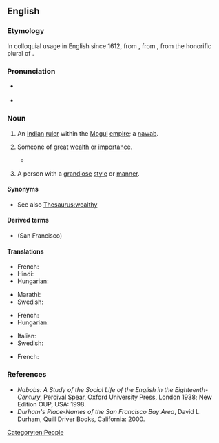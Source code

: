 {{also|nábob}}
==English==

===Etymology===
In colloquial usage in English since 1612, from {{der|en|ur|نواب}}, from {{der|en|fa}}, from the honorific plural of {{etyl|ar|en}} {{m|ar|نَائِب||deputy}}.

===Pronunciation===
* {{a|GenAm}} {{IPA|/ˈneɪbɑb/|lang=en}}
* {{a|RP}} {{IPA|/ˈneɪbɒb/|lang=en}}

===Noun===
{{en-noun}}

# An [[Indian]] [[ruler]] within the [[Mogul]] [[empire]]; a [[nawab]].
# {{lb|en|by extension}} Someone of great [[wealth]] or [[importance]].
#* {{quote-magazine|lang=en|date=2013-06-22|volume=407|issue=8841|page=70|magazine={{w|The Economist}}
|title=[http://www.economist.com/news/finance-and-economics/21579879-buy-out-firm-really-does-focus-operational-improvements-engineers Engineers of a different kind]
|passage=Private-equity '''nabobs''' bristle at being dubbed mere financiers. Piling debt onto companies’ balance-sheets is only a small part of what leveraged buy-outs are about, they insist. Improving the workings of the businesses they take over is just as core to their calling, if not more so. Much of their pleading is public-relations bluster.}}
# {{lb|en|by extension}} A person with a [[grandiose]] [[style]] or [[manner]].

====Synonyms====
* See also [[Thesaurus:wealthy]]

====Derived terms====
* {{l|en|Nob Hill}} (San Francisco)

====Translations====
{{trans-top|an Indian ruler}}
* French: {{t+|fr|nabab|m}}
* Hindi: {{t+|hi|नवाब|sc=Deva}}
* Hungarian: {{t+|hu|nábob}}
{{trans-mid}}
* Marathi: {{t|mr|नवाब|m|tr=navāba|sc=Deva}}
* Swedish: {{t+|sv|nabob}}
{{trans-bottom}}

{{trans-top|someone of great wealth}}
* French: {{t+|fr|nabab|m}}
* Hungarian: {{t+|hu|nábob}}
{{trans-mid}}
* Italian: {{t+|it|nababbo}}
* Swedish: {{t+|sv|nabob}}
{{trans-bottom}}

{{trans-top|someone with grandiose style or manner}}
* French: {{t+|fr|nabab|m}}
{{trans-mid}}
{{trans-bottom}}

===References===
* ''Nabobs: A Study of the Social Life of the English in the Eighteenth-Century'', Percival Spear, Oxford University Press, London 1938; New Edition OUP, USA: 1998.
* ''Durham's Place-Names of the San Francisco Bay Area'', David L. Durham, Quill Driver Books, California: 2000.

[[Category:en:People]]